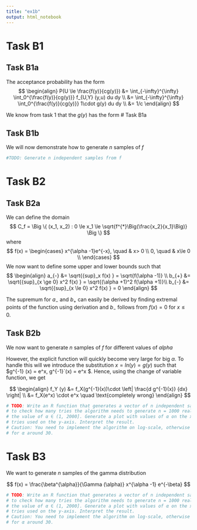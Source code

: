 ```yaml
---
title: "ex1b"
output: html_notebook
---
```


# Task B1
## Task B1a

The acceptance probability has the form
$$
\begin{align}
P(U \le  \frac{f(y)}{cg(y)}) &=  \int_{-\infty}^{\infty} \int_0^{\frac{f(y)}{cg(y)}}  f_{U,Y} (y,u) du dy \\
&=  \int_{-\infty}^{\infty} \int_0^{\frac{f(y)}{cg(y)}} 1\cdot g(y)   du dy \\
&=  1/c
\end{align}
$$

We know from task 1 that the $g(y)$ has the form 
# Task B1a


## Task B1b
We will now demonstrate how to generate $n$ samples of $f$
```r
#TODO: Generate n independent samples from f
```



# Task B2
## Task B2a

We can define the domain 
$$
C_f = \Big \{ (x_1, x_2) : 0 \le x_1 \le \sqrt{f^{*}\Big(\frac{x_2}{x_1}\Big)}  \Big \}
$$
where 
$$
f(x) =
\begin{cases}
x^{\alpha -1}e^{-x}, \quad & x> 0 \\
0, \quad & x\le 0 \\
\end{cases}
$$ We now want to define some upper and lower bounds such that 
$$
\begin{align}
a_{-} &= \sqrt{{sup}_x f(x)  } = \sqrt{f(\alpha -1)} \\ 
b_{+} &= \sqrt{{sup}_{x \ge 0} x^2 f(x)  } = \sqrt{(\alpha +1)^2 f(\alpha +1)}\\
b_{-} &= \sqrt{{sup}_{x \le 0} x^2 f(x)  } = 0
\end{align}
$$

The supremum for $a_{-}$ and $b_{+}$ can easily be derived by finding extremal points of the function using derivation and $b_{-}$ follows from $f(x) = 0$ for $x\le 0$.

## Task B2b

We now want to generate $n$ samples of $f$ for different values of $alpha$ 

However, the explicit function will quickly become very large for big $\alpha$. To handle this will we introduce the substitution $x = ln(y) = g(y)$ such that $g^{-1} (x) = e^x,  g^{-1}`(x) = e^x $. Hence, using the change of variable function, we get

$$
\begin{align}
f_Y (y) &= f_X(g^{-1}(x))\cdot \left| \frac{d g^{-1}(x)} {dx} \right| \\
  &= f_X(e^x) \cdot  e^x  \quad \text{completely wrong}
\end{align}
$$

```r
# TODO: Write an R function that generates a vector of n independent samples from f. Use the function
# to check how many tries the algorithm needs to generate n = 1000 realisations depending on
# the value of α ∈ (1, 2000]. Generate a plot with values of α on the x-axis and the number of
# tries used on the y-axis. Interpret the result.
# Caution: You need to implement the algorithm on log-scale, otherwise you will get NAs already
# for α around 30.
```


# Task B3


We want to generate $n$ samples of the gamma distribution

$$
f(x) = \frac{\beta^{\alpha}}{\Gamma (\alpha)} x^{\alpha -1} e^{-\beta}
$$



```r
# TODO: Write an R function that generates a vector of n independent samples from f. Use the function
# to check how many tries the algorithm needs to generate n = 1000 realisations depending on
# the value of α ∈ (1, 2000]. Generate a plot with values of α on the x-axis and the number of
# tries used on the y-axis. Interpret the result.
# Caution: You need to implement the algorithm on log-scale, otherwise you will get NAs already
# for α around 30.
```
